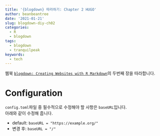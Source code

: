 ```yaml
---
title: '{blogdown} 따라하기: Chapter 2 HUGO'
author: beanbeantree
date: '2021-01-21'
slug: blogdown-diy-ch02
categories:
  - R
  - blogdown
tags:
  - blogdown
  - tranquilpeak
keywords:
  - tech
---
```


웹북 [`blogdown: Creating Websites with R Markdown`](https://bookdown.org/yihui/blogdown/)의 두번째 장을 따라합니다.  

<!--more-->

# Configuration
`config.toml`파일 중 필수적으로 수정해야 할 사항은 `baseURL`입니다.  
아래와 같이 수정해 줍니다.  

* default: `baseURL = "https://example.org/"`  
* 변경 후: `baseURL = "/"`

